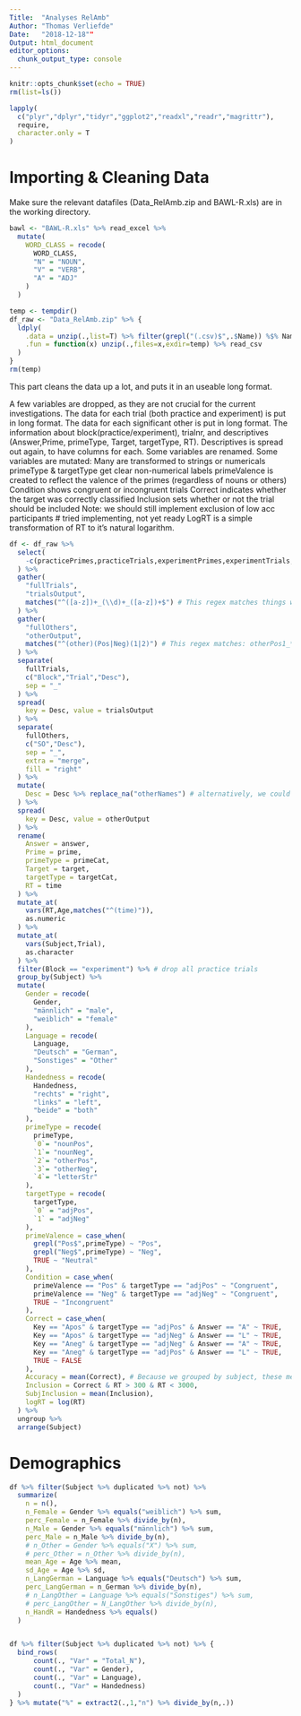 ```yaml
---
Title:  "Analyses RelAmb"
Author: "Thomas Verliefde"
Date:   "2018-12-18""
Output: html_document
editor_options: 
  chunk_output_type: console
---
```


```r
knitr::opts_chunk$set(echo = TRUE)
rm(list=ls())

lapply(
  c("plyr","dplyr","tidyr","ggplot2","readxl","readr","magrittr"),
  require,
  character.only = T
)
```

#############################
# Importing & Cleaning Data #
#############################

Make sure the relevant datafiles (Data_RelAmb.zip and BAWL-R.xls) are in the working directory.

```r

bawl <- "BAWL-R.xls" %>% read_excel %>%
  mutate(
    WORD_CLASS = recode(
      WORD_CLASS,
      "N" = "NOUN",
      "V" = "VERB",
      "A" = "ADJ"
    )
  )


```

```r

temp <- tempdir()
df_raw <- "Data_RelAmb.zip" %>% {
  ldply(
    .data = unzip(.,list=T) %>% filter(grepl("(.csv)$",.$Name)) %$% Name,
    .fun = function(x) unzip(.,files=x,exdir=temp) %>% read_csv
  )
}
rm(temp)

```


This part cleans the data up a lot, and puts it in an useable long format.

A few variables are dropped, as they are not crucial for the current investigations.
The data for each trial (both practice and experiment) is put in long format.
The data for each significant other is put in long format.
The information about block(practice/experiment), trialnr, and descriptives (Answer,Prime, primeType, Target, targetType, RT).
Descriptives is spread out again, to have columns for each.
Some variables are renamed.
Some variables are mutated:
  Many are transformed to strings or numericals
  primeType & targetType get clear non-numerical labels
  primeValence is created to reflect the valence of the primes (regardless of nouns or others)
  Condition shows congruent or incongruent trials
  Correct indicates whether the target was correctly classified
  Inclusion sets whether or not the trial should be included
    Note: we should still implement exclusion of low acc participants # tried implementing, not yet ready
  LogRT is a simple transformation of RT to it's natural logarithm.

```r

df <- df_raw %>% 
  select(
    -c(practicePrimes,practiceTrials,experimentPrimes,experimentTrials,hostName)
  ) %>%
  gather(
    "fullTrials",
    "trialsOutput",
    matches("^([a-z])+_(\\d)+_([a-z])+$") # This regex matches things with structure: abcd*_123*_abcd*
  ) %>%
  gather(
    "fullOthers",
    "otherOutput",
    matches("^(other)(Pos|Neg)(1|2)") # This regex matches: otherPos1_*, otherPos2_*¨, otherNeg1_*, or otherNeg2_*
  ) %>%
  separate(
    fullTrials,
    c("Block","Trial","Desc"),
    sep = "_"
  ) %>%
  spread(
    key = Desc, value = trialsOutput
  ) %>%
  separate(
    fullOthers,
    c("SO","Desc"),
    sep = "_",
    extra = "merge",
    fill = "right"
  ) %>%
  mutate(
    Desc = Desc %>% replace_na("otherNames") # alternatively, we could use coalesce.
  ) %>%
  spread(
    key = Desc, value = otherOutput
  ) %>%
  rename(
    Answer = answer,
    Prime = prime,
    primeType = primeCat,
    Target = target,
    targetType = targetCat,
    RT = time
  ) %>%
  mutate_at(
    vars(RT,Age,matches("^(time)")),
    as.numeric
  ) %>%
  mutate_at(
    vars(Subject,Trial),
    as.character
  ) %>%
  filter(Block == "experiment") %>% # drop all practice trials
  group_by(Subject) %>%
  mutate(
    Gender = recode(
      Gender,
      "männlich" = "male",
      "weiblich" = "female"
    ),
    Language = recode(
      Language,
      "Deutsch" = "German",
      "Sonstiges" = "Other"
    ),
    Handedness = recode(
      Handedness,
      "rechts" = "right",
      "links" = "left",
      "beide" = "both"
    ),
    primeType = recode(
      primeType,
      `0`= "nounPos",
      `1`= "nounNeg",
      `2`= "otherPos",
      `3`= "otherNeg",
      `4`= "letterStr"
    ),
    targetType = recode(
      targetType,
      `0` = "adjPos",
      `1` = "adjNeg"
    ),
    primeValence = case_when(
      grepl("Pos$",primeType) ~ "Pos",
      grepl("Neg$",primeType) ~ "Neg",
      TRUE ~ "Neutral"
    ),
    Condition = case_when(
      primeValence == "Pos" & targetType == "adjPos" ~ "Congruent",
      primeValence == "Neg" & targetType == "adjNeg" ~ "Congruent",
      TRUE ~ "Incongruent"
    ),
    Correct = case_when(
      Key == "Apos" & targetType == "adjPos" & Answer == "A" ~ TRUE,
      Key == "Apos" & targetType == "adjNeg" & Answer == "L" ~ TRUE,
      Key == "Aneg" & targetType == "adjNeg" & Answer == "A" ~ TRUE,
      Key == "Aneg" & targetType == "adjPos" & Answer == "L" ~ TRUE,
      TRUE ~ FALSE
    ),
    Accuracy = mean(Correct), # Because we grouped by subject, these means are computed by subject
    Inclusion = Correct & RT > 300 & RT < 3000,
    SubjInclusion = mean(Inclusion),
    logRT = log(RT)
  ) %>%
  ungroup %>%
  arrange(Subject)

```

################
# Demographics #
################

```r

df %>% filter(Subject %>% duplicated %>% not) %>%
  summarize(
    n = n(),
    n_Female = Gender %>% equals("weiblich") %>% sum,
    perc_Female = n_Female %>% divide_by(n),
    n_Male = Gender %>% equals("männlich") %>% sum,
    perc_Male = n_Male %>% divide_by(n),
    # n_Other = Gender %>% equals("X") %>% sum,
    # perc_Other = n_Other %>% divide_by(n),
    mean_Age = Age %>% mean,
    sd_Age = Age %>% sd,
    n_LangGerman = Language %>% equals("Deutsch") %>% sum,
    perc_LangGerman = n_German %>% divide_by(n),
    # n_LangOther = Language %>% equals("Sonstiges") %>% sum,
    # perc_LangOther = N_LangOther %>% divide_by(n),
    n_HandR = Handedness %>% equals()
  )


df %>% filter(Subject %>% duplicated %>% not) %>% {
  bind_rows(
      count(., "Var" = "Total_N"),
      count(., "Var" = Gender),
      count(., "Var" = Language),
      count(., "Var" = Handedness)
  )
} %>% mutate("%" = extract2(.,1,"n") %>% divide_by(n,.))





```



